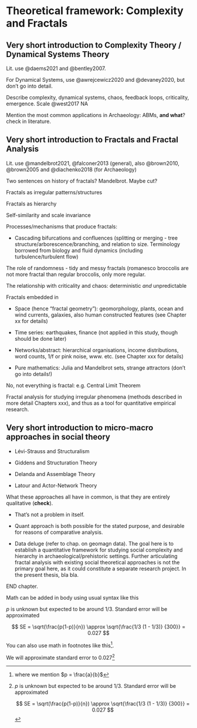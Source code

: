 # Theoretical framework: Complexity and Fractals {#theory}

## Very short introduction to Complexity Theory / Dynamical Systems Theory

Lit. use @daems2021 and @bentley2007.

For Dynamical Systems, use @awrejcewicz2020 and @devaney2020, but don't go into detail.

Describe complexity, dynamical systems, chaos, feedback loops, criticality, emergence. Scale @west2017 NA

Mention the most common applications in Archaeology: ABMs, **and what**? check in literature.

## Very short introduction to Fractals and Fractal Analysis {#fractals}

Lit. use @mandelbrot2021, @falconer2013 (general), also @brown2010, @brown2005 and @diachenko2018 (for Archaeology)

Two sentences on history of fractals? Mandelbrot. Maybe cut?

Fractals as irregular patterns/structures

Fractals as hierarchy

Self-similarity and scale invariance

Processes/mechanisms that produce fractals:

-   Cascading bifurcations and confluences (splitting or merging - tree structure/arborescence/branching, and relation to size. Terminology borrowed from biology and fluid dynamics (including turbulence/turbulent flow)

The role of randomness - tidy and messy fractals (romanesco broccolis are not more fractal than regular broccolis, only more regular.

The relationship with criticality and chaos: deterministic *and* unpredictable

Fractals embedded in

-   Space (hence "fractal geometry"): geomorphology, plants, ocean and wind currents, galaxies, also human constructed features (see Chapter xx for details)

-   Time series: earthquakes, finance (not applied in this study, though should be done later)

-   Networks/abstract: hierarchical organisations, income distributions, word counts, 1/f or pink noise, www. etc. (see Chapter xxx for details)

-   Pure mathematics: Julia and Mandelbrot sets, strange attractors (don't go into details!)

No, not everything is fractal: e.g. Central Limit Theorem

Fractal analysis for studying irregular phenomena (methods described in more detail Chapters xxx), and thus as a tool for quantitative empirical research.

## Very short introduction to micro-macro approaches in social theory

-   Lévi-Strauss and Structuralism

-   Giddens and Structuration Theory

-   Delanda and Assemblage Theory

-   Latour and Actor-Network Theory

What these approaches all have in common, is that they are entirely qualitative (**check**).

-   That's not a problem in itself.

-   Quant approach is both possible for the stated purpose, and desirable for reasons of comparative analysis.

-   Data deluge (refer to chap. on geomagn data). The goal here is to establish a quantitative framework for studying social complexity and hierarchy in archaeological/prehistoric settings. Further articulating fractal analysis with existing social theoretical approaches is not the primary goal here, as it could constitute a separate research project. In the present thesis, bla bla.

END chapter.

Math can be added in body using usual syntax like this

$p$ is unknown but expected to be around 1/3. Standard error will be approximated

$$
SE = \sqrt(\frac{p(1-p)}{n}) \approx \sqrt{\frac{1/3 (1 - 1/3)} {300}} = 0.027
$$

You can also use math in footnotes like this[^02-theory-general-1].

[^02-theory-general-1]: where we mention $p = \frac{a}{b}$

We will approximate standard error to 0.027[^02-theory-general-2]

[^02-theory-general-2]: $p$ is unknown but expected to be around 1/3. Standard error will be approximated

    $$
    SE = \sqrt(\frac{p(1-p)}{n}) \approx \sqrt{\frac{1/3 (1 - 1/3)} {300}} = 0.027
    $$
